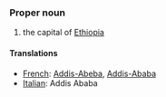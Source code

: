 ===Proper noun===

#the capital of [[Ethiopia]]

====Translations====
*[[French]]: [[Addis-Abeba]], [[Addis-Ababa]]
*[[Italian]]: Addis Ababa